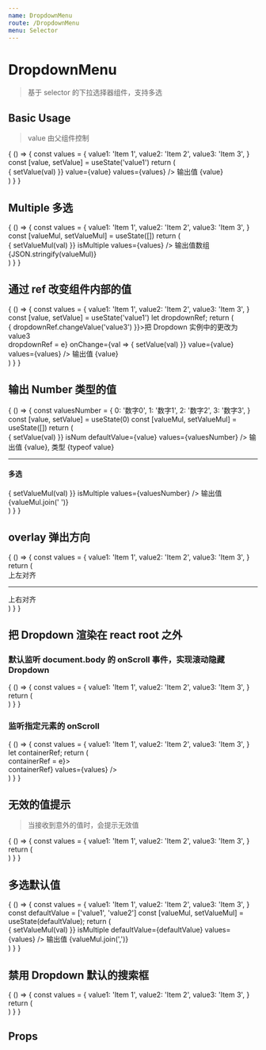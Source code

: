 ```yaml
---
name: DropdownMenu
route: /DropdownMenu
menu: Selector
---
```



# DropdownMenu

> 基于 selector 的下拉选择器组件，支持多选

## Basic Usage

> value 由父组件控制

<Playground>
  {
    () => {
      const values = {
        value1: 'Item 1',
        value2: 'Item 2',
        value3: 'Item 3',
      }
      const [value, setValue] = useState('value1')
      return (
        <div className="mu10">
          <DropdownMenu
            onChange={val => {
              setValue(val)
            }}
            value={value}
            values={values}
          />
          <span className="ml10">输出值 {value}</span>
        </div>
      )
    }
  }
</Playground>

## Multiple 多选

<Playground>
  {
    () => {
      const values = {
        value1: 'Item 1',
        value2: 'Item 2',
        value3: 'Item 3',
      }
      const [valueMul, setValueMul] = useState([])
      return (
        <div className="mu10">
          <DropdownMenu
            onChange={val => {
              setValueMul(val)
            }}
            isMultiple
            values={values}
          />
          <span className="ml10">输出值数组 {JSON.stringify(valueMul)}</span>
        </div>
      )
    }
  }
</Playground>

## 通过 ref 改变组件内部的值

<Playground>
  {
    () => {
      const values = {
        value1: 'Item 1',
        value2: 'Item 2',
        value3: 'Item 3',
      }
      const [value, setValue] = useState('value1')
      let dropdownRef;
      return (
        <div className="mu10">
          <span className="btn theme mb10"
            onClick={e => {
              dropdownRef.changeValue('value3')
            }}>把 Dropdown 实例中的更改为 value3</span>
          <br />
          <DropdownMenu
            ref={e => dropdownRef = e}
            onChange={val => {
              setValue(val)
            }}
            value={value}
            values={values}
          />
          <span className="ml10">输出值 {value}</span>
        </div>
      )
    }
  }
</Playground>

## 输出 Number 类型的值

<Playground>
  {
    () => {
      const valuesNumber = {
        0: '数字0',
        1: '数字1',
        2: '数字2',
        3: '数字3',
      }
      const [value, setValue] = useState(0)
      const [valueMul, setValueMul] = useState([])
      return (
        <div className="mu10">
          <DropdownMenu
            onChange={val => {
              setValue(val)
            }}
            isNum
            defaultValue={value}
            values={valuesNumber}
          />
          <span className="ml10">输出值 {value}, 类型 {typeof value}</span>
          <hr />
          <h4>多选</h4>
          <DropdownMenu
            onChange={val => {
              setValueMul(val)
            }}
            isMultiple
            values={valuesNumber}
          />
          <span className="ml10">输出值 {valueMul.join(' ')}</span>
        </div>
      )
    }
  }
</Playground>

## overlay 弹出方向

<Playground>
  {
    () => {
      const values = {
        value1: 'Item 1',
        value2: 'Item 2',
        value3: 'Item 3',
      }
      return (
        <div className="mu10">
          <span className="ms10">上左对齐</span>
          <DropdownMenu
            position="top,left"
            values={values}
          />
          <hr/>
          <span className="ms10">上右对齐</span>
          <DropdownMenu
            position="top,right"
            values={values}
          />
        </div>
      )
    }
  }
</Playground>

## 把 Dropdown 渲染在 react root 之外

### 默认监听 document.body 的 onScroll 事件，实现滚动隐藏 Dropdown

<Playground>
  {
    () => {
      const values = {
        value1: 'Item 1',
        value2: 'Item 2',
        value3: 'Item 3',
      }
      return (
        <div className="mu10">
          <DropdownMenu
            outside
            values={values}
          />
        </div>
      )
    }
  }
</Playground>

### 监听指定元素的 onScroll

<Playground>
  {
    () => {
      const values = {
        value1: 'Item 1',
        value2: 'Item 2',
        value3: 'Item 3',
      }
      let containerRef;
      return (
        <div className="mu10" 
          style={{
            height: 100,
            overflow: 'auto'
          }}
          ref={e => containerRef = e}>
          <div style={{
            height: 200
          }}>
            <DropdownMenu
              outside
              scrollElem={() => containerRef}
              values={values}
            />
          </div>
        </div>
      )
    }
  }
</Playground>

## 无效的值提示

> 当接收到意外的值时，会提示无效值

<Playground>
  {
    () => {
      const values = {
        value1: 'Item 1',
        value2: 'Item 2',
        value3: 'Item 3',
      }
      return (
        <div className="mu10">
          <DropdownMenu
            position="top,right"
            defaultValue="123"
            values={values}
          />
        </div>
      )
    }
  }
</Playground>

## 多选默认值

<Playground>
  {
    () => {
      const values = {
        value1: 'Item 1',
        value2: 'Item 2',
        value3: 'Item 3',
      }
      const defaultValue = ['value1', 'value2']
      const [valueMul, setValueMul] = useState(defaultValue);
      return (
        <div className="mu10">
          <DropdownMenu
            onChange={val => {
              setValueMul(val)
            }}
            isMultiple
            defaultValue={defaultValue}
            values={values}
          />
          <span className="ml10">输出值 {valueMul.join(',')}</span>
        </div>
      )
    }
  }
</Playground>

## 禁用 Dropdown 默认的搜索框

<Playground>
  {
    () => {
      const values = {
        value1: 'Item 1',
        value2: 'Item 2',
        value3: 'Item 3',
      }
      return (
        <div className="mu10">
          <DropdownMenu
            withInput={false}
            values={values}
          />
        </div>
      )
    }
  }
</Playground>

## Props

<Props of={DropdownMenu} />
